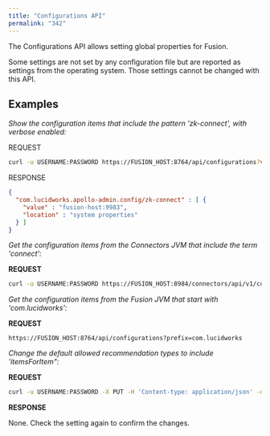 ```yaml
---
title: "Configurations API"
permalink: "342"
---
```


The Configurations API allows setting global properties for Fusion.

Some settings are not set by any configuration file but are reported as settings from the operating system. Those settings cannot be changed with this API.

## Examples

*Show the configuration items that include the pattern 'zk-connect', with verbose enabled:*

REQUEST

```bash
curl -u USERNAME:PASSWORD https://FUSION_HOST:8764/api/configurations?verbose=true&pattern=zk-connect
```

RESPONSE

```json
{
  "com.lucidworks.apollo-admin.config/zk-connect" : [ {
    "value" : "fusion-host:9983",
    "location" : "system properties"
  } ]
}
```

*Get the configuration items from the Connectors JVM that include the term 'connect':*

**REQUEST**

```bash
curl -u USERNAME:PASSWORD https://FUSION_HOST:8984/connectors/api/v1/configurations?pattern=connect
```

*Get the configuration items from the Fusion JVM that start with 'com.lucidworks':*

**REQUEST**

```
https://FUSION_HOST:8764/api/configurations?prefix=com.lucidworks
```

*Change the default allowed recommendation types to include 'itemsForItem":*

**REQUEST**

```bash
curl -u USERNAME:PASSWORD -X PUT -H 'Content-type: application/json' -d '{"itemsForQuery", "termsForDocument", "itemsforItem"}' https://FUSION_HOST:8764/api/configurations/com.lucidworks.apollo.service.recommend.allowed.types
```

**RESPONSE**

None. Check the setting again to confirm the changes.
